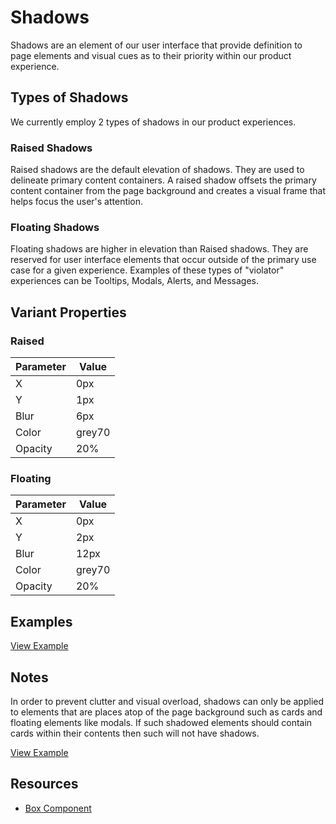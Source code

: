 
# Shadows
Shadows are an element of our user interface that provide definition to page elements and visual cues as to their priority within our product experience.

## Types of Shadows

We currently employ 2 types of shadows in our product experiences.

### Raised Shadows

Raised shadows are the default elevation of shadows. They are used to delineate primary content containers. A raised shadow offsets the primary content container from the page background and creates a visual frame that helps focus the user's attention.

### Floating Shadows

Floating shadows are higher in elevation than Raised shadows. They are reserved for user interface elements that occur outside of the primary use case for a given experience. Examples of these types of "violator" experiences can be Tooltips, Modals, Alerts, and Messages.

## Variant Properties

<div class="flex flex-wrap">
<div class="basis-full md:basis-1/2">

### Raised

| Parameter | Value  |
|-----------|--------|
| X         | 0px    |
| Y         | 1px    |
| Blur      | 6px    |
| Color     | grey70 |
| Opacity   | 20%    |

</div>
<div class="basis-full md:basis-1/2">

### Floating

| Parameter | Value  |
|-----------|--------|
| X         | 0px    |
| Y         | 2px    |
| Blur      | 12px    |
| Color     | grey70 |
| Opacity   | 20%    |
</div>

## Examples

<FigmaSample url="https://www.figma.com/embed?embed_host=share&url=https%3A%2F%2Fwww.figma.com%2Ffile%2FXcEPL2CKQ0VgYgdDfUEmeY%2FShadows%3Ftype%3Ddesign%26node-id%3D0%253A1%26mode%3Ddesign%26t%3DsBwJ1tYAzRcNHxkL-1" aspect="landscape">

[View Example](https://www.figma.com/embed?embed_host=share&url=https%3A%2F%2Fwww.figma.com%2Ffile%2FXcEPL2CKQ0VgYgdDfUEmeY%2FShadows%3Ftype%3Ddesign%26node-id%3D0%253A1%26mode%3Ddesign%26t%3DsBwJ1tYAzRcNHxkL-1)

</FigmaSample>

## Notes

In order to prevent clutter and visual overload, shadows can only be applied to elements that are places atop of the page background such as cards and floating elements like modals. If such shadowed elements should contain cards within their contents then such will not have shadows. 

<FigmaSample url="https://www.figma.com/embed?embed_host=share&url=https%3A%2F%2Fwww.figma.com%2Ffile%2FHsnGVCZfHfqfKNZ2VZIMzg%2FShadows---Do's-and-dont's%3Ftype%3Ddesign%26node-id%3D0%253A1%26mode%3Ddesign%26t%3DMwI5X79o5aaWZ8wk-1" aspect="landscape">

[View Example](https://www.figma.com/embed?embed_host=share&url=https%3A%2F%2Fwww.figma.com%2Ffile%2FHsnGVCZfHfqfKNZ2VZIMzg%2FShadows---Do's-and-dont's%3Ftype%3Ddesign%26node-id%3D0%253A1%26mode%3Ddesign%26t%3DMwI5X79o5aaWZ8wk-1)

</FigmaSample>

## Resources

-   [Box Component](https://developer.bigcommerce.com/big-design/box "https://developer.bigcommerce.com/big-design/box")